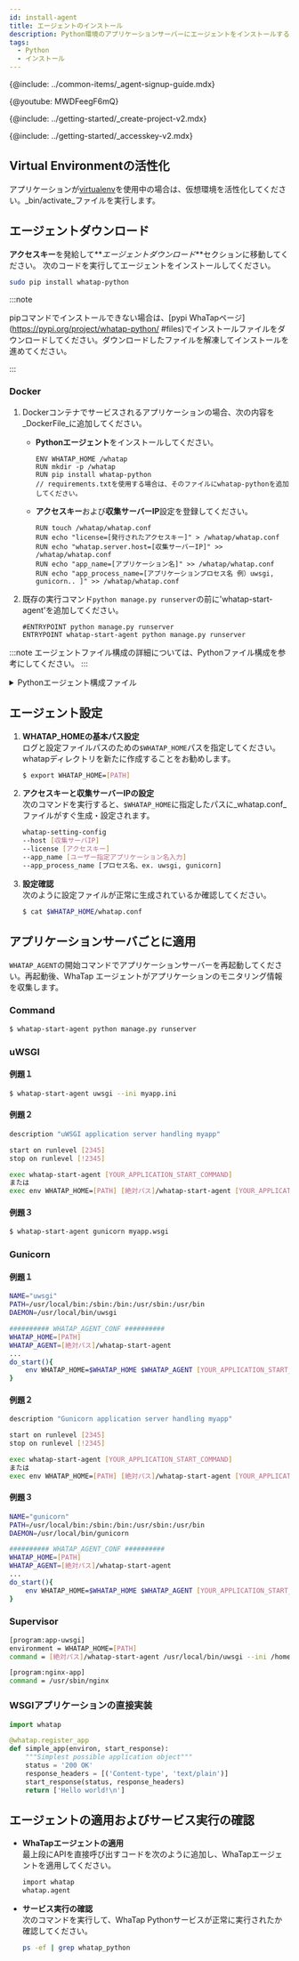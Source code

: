 ```yaml
---
id: install-agent
title: エージェントのインストール
description: Python環境のアプリケーションサーバーにエージェントをインストールする方法を提供します。
tags:
  - Python
  - インストール
---
```



{@include: ../common-items/_agent-signup-guide.mdx}  

{@youtube: MWDFeegF6mQ}

{@include: ../getting-started/_create-project-v2.mdx} 

{@include: ../getting-started/_accesskey-v2.mdx}

## Virtual Environmentの活性化

アプリケーションが[virtualenv](https://docs.python.org/ko/3.7/library/venv.html)を使用中の場合は、仮想環境を活性化してください。_bin/activate_ファイルを実行します。

## エージェントダウンロード

**アクセスキー**を発給して**_エージェントダウンロード_**セクションに移動してください。 次のコードを実行してエージェントをインストールしてください。

```bash
sudo pip install whatap-python
```

:::note

pipコマンドでインストールできない場合は、[pypi WhaTapページ]\(https://pypi.org/project/whatap-python/ #files)でインストールファイルをダウンロードしてください。ダウンロードしたファイルを解凍してインストールを進めてください。

:::

### Docker

1.  Dockerコンテナでサービスされるアプリケーションの場合、次の内容を_DockerFile_に追加してください。

    -   **Pythonエージェント**をインストールしてください。

        ```docker title='Dockerfile' {3}
        ENV WHATAP_HOME /whatap
        RUN mkdir -p /whatap
        RUN pip install whatap-python
        // requirements.txtを使用する場合は、そのファイルにwhatap-pythonを追加してください。
        ```

    -   **アクセスキー**および**収集サーバーIP**設定を登録してください。

        ```docker title='Dockerfile'
        RUN touch /whatap/whatap.conf
        RUN echo "license=[発行されたアクセスキー]" > /whatap/whatap.conf
        RUN echo "whatap.server.host=[収集サーバーIP]" >> /whatap/whatap.conf
        RUN echo "app_name=[アプリケーション名]" >> /whatap/whatap.conf
        RUN echo "app_process_name=[アプリケーションプロセス名 例）uwsgi, gunicorn.. ]" >> /whatap/whatap.conf
        ```

2.  既存の実行コマンド`python manage.py runserver`の前に'whatap-start-agent'を追加してください。

    ```docker title='Dockerfile'
    #ENTRYPOINT python manage.py runserver
    ENTRYPOINT whatap-start-agent python manage.py runserver
    ```

:::note
エージェントファイル構成の詳細については、Pythonファイル構成を参考にしてください。
:::

<details>
<summary>Pythonエージェント構成ファイル</summary>
Pythonエージェントファイルは、アプリケーションモニタリングに必要な情報を抽出し、タブ収集サーバーに伝達するトレーサーと、トレーサーがデータを送信できるよう支援する要素で構成されています。

-   _whatap.conf_<br/>
      エージェント設定の基本的な必須ファイルです。エージェントに関連するオプションはすべて_whatap.conf_ファイルで設定できます。

-   _paramkey.txt_<br/>
      追跡したトランザクションのトレース情報として収集したHTTPとSQLデータのパラメータ情報を確認するときに使用します。 
      セキュリティキーをファイルに保存した後、実際に収集されたデータをブラウザで確認したい場合は、ファイルに保存されたセキュリティキーを入力してこそ照会できます。 
      ファイルの内容を直接変更することで、セキュリティ キーの修正が可能です。関連オプションは次のとおりです。 
    -   **profile_http_parameter_enabled** <span class='type'>Boolean</span><br/>
          デフォルト値`false`
    -   **profile_sql_param_enabled** <span class='type'>Boolean</span><br/>
          デフォルト値`false`

</details>

## エージェント設定

1.  **WHATAP_HOMEの基本パス設定**<br/>
    ログと設定ファイルパスのための`$WHATAP_HOME`パスを指定してください。whatapディレクトリを新たに作成することをお勧めします。

    ```bash
    $ export WHATAP_HOME=[PATH]
    ```

2.  **アクセスキーと収集サーバーIPの設定**<br/>
    次のコマンドを実行すると、`$WHATAP_HOME`に指定したパスに_whatap.conf_ファイルがすぐ生成・設定されます。

    ```bash
    whatap-setting-config
    --host [収集サーバIP]
    --license [アクセスキー]
    --app_name [ユーザー指定アプリケーション名入力]
    --app_process_name [プロセス名、ex. uwsgi, gunicorn]
    ```

3.  **設定確認**<br/>
    次のように設定ファイルが正常に生成されているか確認してください。

    ```bash
    $ cat $WHATAP_HOME/whatap.conf
    ```

## アプリケーションサーバごとに適用

`WHATAP_AGENT`の開始コマンドでアプリケーションサーバーを再起動してください。再起動後、WhaTap エージェントがアプリケーションのモニタリング情報を収集します。

### Command

```bash title=SH
$ whatap-start-agent python manage.py runserver
```

### uWSGI

#### 例題１

```bash title=SH
$ whatap-start-agent uwsgi --ini myapp.ini
```

#### 例題２

```bash title=VI
description "uWSGI application server handling myapp"

start on runlevel [2345]
stop on runlevel [!2345]

exec whatap-start-agent [YOUR_APPLICATION_START_COMMAND]
または
exec env WHATAP_HOME=[PATH] [絶対パス]/whatap-start-agent [YOUR_APPLICATION_START_COMMAND]
```

#### 例題３

```bash title=SH
$ whatap-start-agent gunicorn myapp.wsgi
```

### Gunicorn

#### 例題１

```bash title=SH
NAME="uwsgi"
PATH=/usr/local/bin:/sbin:/bin:/usr/sbin:/usr/bin
DAEMON=/usr/local/bin/uwsgi

########## WHATAP_AGENT_CONF ##########
WHATAP_HOME=[PATH]
WHATAP_AGENT=[絶対パス]/whatap-start-agent
...
do_start(){
    env WHATAP_HOME=$WHATAP_HOME $WHATAP_AGENT [YOUR_APPLICATION_START_COMMAND]
}
```

#### 例題２

```bash title=SH
description "Gunicorn application server handling myapp"

start on runlevel [2345]
stop on runlevel [!2345]

exec whatap-start-agent [YOUR_APPLICATION_START_COMMAND]
または
exec env WHATAP_HOME=[PATH] [絶対パス]/whatap-start-agent [YOUR_APPLICATION_START_COMMAND]
```

#### 例題３

```bash title=SH
NAME="gunicorn"
PATH=/usr/local/bin:/sbin:/bin:/usr/sbin:/usr/bin
DAEMON=/usr/local/bin/gunicorn

########## WHATAP_AGENT_CONF ##########
WHATAP_HOME=[PATH]
WHATAP_AGENT=[絶対パス]/whatap-start-agent
...
do_start(){
    env WHATAP_HOME=$WHATAP_HOME $WHATAP_AGENT [YOUR_APPLICATION_START_COMMAND]
}
```

### Supervisor

```bash title=SH
[program:app-uwsgi]
environment = WHATAP_HOME=[PATH]
command = [絶対パス]/whatap-start-agent /usr/local/bin/uwsgi --ini /home/blog/backend/config/uwsgi.ini

[program:nginx-app]
command = /usr/sbin/nginx
```

### WSGIアプリケーションの直接実装

```python title=PYTHON
import whatap

@whatap.register_app
def simple_app(environ, start_response):
    """Simplest possible application object"""
    status = '200 OK'
    response_headers = [('Content-type', 'text/plain')]
    start_response(status, response_headers)
    return ['Hello world!\n']
```

## エージェントの適用およびサービス実行の確認

-   **WhaTapエージェントの適用**<br/>
    最上段にAPIを直接呼び出すコードを次のように追加し、WhaTapエージェントを適用してください。

    ```bash
    import whatap
    whatap.agent
    ```

-   **サービス実行の確認**<br/>
    次のコマンドを実行して、WhaTap Pythonサービスが正常に実行されたか確認してください。

    ```bash
    ps -ef | grep whatap_python
    ```
